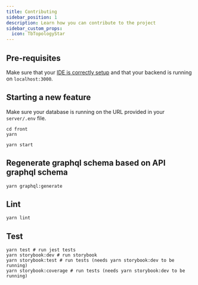 ```yaml
---
title: Contributing
sidebar_position: 1
description: Learn how you can contribute to the project
sidebar_custom_props:
  icon: TbTopologyStar
---
```


## Pre-requisites

Make sure that your [IDE is correctly setup](/contributor/local-setup/ide-setup) and that your backend is running on `localhost:3000`.


## Starting a new feature

Make sure your database is running on the URL provided in your `server/.env` file.

```
cd front
yarn

yarn start
```

## Regenerate graphql schema based on API graphql schema

```
yarn graphql:generate
```

## Lint

```
yarn lint
```

## Test

```
yarn test # run jest tests
yarn storybook:dev # run storybook
yarn storybook:test # run tests (needs yarn storybook:dev to be running)
yarn storybook:coverage # run tests (needs yarn storybook:dev to be running)
```
